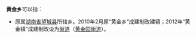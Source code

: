 '''黄金乡'''可以指：
{{PRC admin/disambig|36/04/81/206/000|43/06/81/216/000}}
* 原属[[湖南省|湖南省]][[望城县|望城县]]所辖乡。2010年2月原“黄金乡”成建制改建镇；2012年“黄金镇”成建制改设为[[街道_(行政区划)|街道]]（[[黄金园街道|黄金园街道]]）。
{{disambig|cat=三字中国乡名消歧义}}